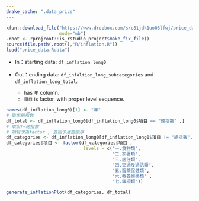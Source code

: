 ```yaml
---
drake_cache: ".data_price"
---
```



```r
xfun::download_file("https://www.dropbox.com/s/c81jdk1uo06lfwj/price_data.Rdata?dl=1",
                    mode="wb")
.root <- rprojroot::is_rstudio_project$make_fix_file()
source(file.path(.root(),"R/inflation.R"))
load("price_data.Rdata")
```

  * In：starting data: `df_inflation_long0`
  
  * Out：ending data: `df_infaltion_long_subcategories` and `df_inflation_long_total`.  
    * has `年` column. 
    * `項目` is factor, with proper level sequence.  

```r
names(df_inflation_long0)[1] <- "年"
# 取出總指數
df_total <- df_inflation_long0[df_inflation_long0$項目 == "總指數" ,]
# 取出!=總指數
# 項目改為factor , 並給予適當順序
df_categories <- df_inflation_long0[df_inflation_long0$項目 != "總指數",]
df_categories$項目 <- factor(df_categories$項目 ,
                             levels = c("一.食物類",
                                        "二.衣著類",
                                        "三.居住類",
                                        "四.交通及通訊類",
                                        "五.醫藥保健類",
                                        "六.教養娛樂類" ,
                                        "七.雜項類"))
```


```r
generate_inflationPlot(df_categories, df_total)
```

